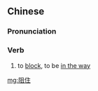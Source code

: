 ==Chinese==
{{zh-forms}}

===Pronunciation===
{{zh-pron
|c=zo2 zyu6
|cat=v
}}

===Verb===
{{zh-verb}}

# {{lb|zh|Cantonese}} to [[block]], to be [[in the way]]

[[mg:阻住]]